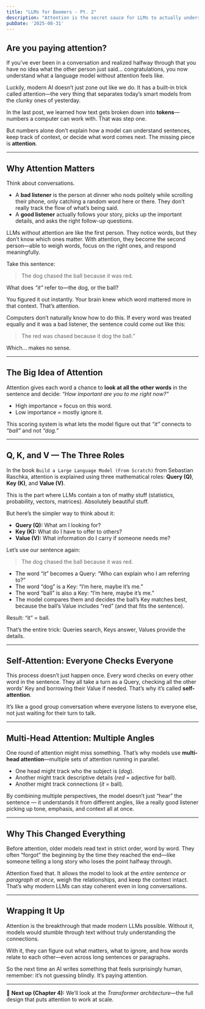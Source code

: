 ```yaml
---
title: "LLMs for Boomers - Pt. 2"
description: "Attention is the secret sauce for LLMs to actually understand relationships between words in a long input sequence and stay coherent."
pubDate: '2025-08-31'
---
```


## Are you paying attention? 

If you’ve ever been in a conversation and realized halfway through that you have no idea what the other person just said… 
congratulations, you now understand what a language model without attention feels like.

Luckily, modern AI doesn’t just zone out like we do. It has a built-in trick called attention—the very thing that separates today’s smart models from the clunky ones of yesterday.

In the last post, we learned how text gets broken down into **tokens**—numbers a computer can work with. That was step one.  

But numbers alone don’t explain how a model can understand sentences, keep track of context, or decide what word comes next. The missing piece is **attention**.  

---

## Why Attention Matters  

Think about conversations.

- A **bad listener** is the person at dinner who nods politely while scrolling their phone, only catching a random word here or there. They don’t really track the flow of what’s being said.
- A **good listener** actually follows your story, picks up the important details, and asks the right follow-up questions.

LLMs without attention are like the first person. They notice words, but they don’t know which ones matter. With attention, they become the second person—able to weigh words, focus on the right ones, and respond meaningfully.

Take this sentence:  
> The dog chased the ball because *it* was red.

What does *“it”* refer to—the dog, or the ball?  

You figured it out instantly. Your brain knew which word mattered more in that context. That’s attention.  

Computers don’t naturally know how to do this. If every word was treated equally and it was a bad listener, the sentence could come out like this:  
> The red was chased because it dog the ball.” 

Which… makes no sense.   

---

## The Big Idea of Attention  

Attention gives each word a chance to **look at all the other words** in the sentence and decide: *“How important are you to me right now?”*  

- High importance = focus on this word.  
- Low importance = mostly ignore it.  

This scoring system is what lets the model figure out that *“it”* connects to *“ball”* and not *“dog.”*  

---

## Q, K, and V — The Three Roles  

In the book `Build a Large Language Model (From Scratch)` from Sebastian Raschka, attention is explained using three mathematical roles: **Query (Q)**, **Key (K)**, and **Value (V)**. 

This is the part where LLMs contain a ton of mathy stuff (statistics, probability, vectors, matrices). Absolutely beautiful stuff. 

But here’s the simpler way to think about it:  

- **Query (Q):** What am I looking for?  
- **Key (K):** What do I have to offer to others?  
- **Value (V):** What information do I carry if someone needs me?  

Let’s use our sentence again:

> The dog chased the ball because it was red.

- The word “it” becomes a Query: “Who can explain who I am referring to?”
- The word “dog” is a Key: “I’m here, maybe it’s me.”
- The word “ball” is also a Key: “I’m here, maybe it’s me.”
- The model compares them and decides the ball’s Key matches best, because the ball’s Value includes “red” (and that fits the sentence).

Result: “it” = ball.

That’s the entire trick: Queries search, Keys answer, Values provide the details.

---

## Self-Attention: Everyone Checks Everyone  

This process doesn’t just happen once. Every word checks on every other word in the sentence. They all take a turn as a Query, checking all the other words' Key and borrowing their Value if needed. That’s why it’s called **self-attention**.  

It’s like a good group conversation where everyone listens to everyone else, not just waiting for their turn to talk.

---

## Multi-Head Attention: Multiple Angles  

One round of attention might miss something. That’s why models use **multi-head attention**—multiple sets of attention running in parallel.  

- One head might track who the subject is (*dog*).  
- Another might track descriptive details (*red* = adjective for ball).  
- Another might track connections (*it* = ball).  

By combining multiple perspectives, the model doesn’t just “hear” the sentence — it understands it from different angles, like a really good listener picking up tone, emphasis, and context all at once.

---

## Why This Changed Everything  

Before attention, older models read text in strict order, word by word. They often “forgot” the beginning by the time they reached the end—like someone telling a long story who loses the point halfway through.

Attention fixed that. It allows the model to look at the *entire sentence or paragraph at once*, weigh the relationships, and keep the context intact. That’s why modern LLMs can stay coherent even in long conversations.   

---

## Wrapping It Up  

Attention is the breakthrough that made modern LLMs possible. Without it, models would stumble through text without truly understanding the connections.  

With it, they can figure out what matters, what to ignore, and how words relate to each other—even across long sentences or paragraphs.  

So the next time an AI writes something that feels surprisingly human, remember: it’s not guessing blindly. It’s paying attention.  

---

👀 **Next up (Chapter 4):** We’ll look at the *Transformer architecture*—the full design that puts attention to work at scale.  
